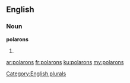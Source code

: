 ==English==

===Noun===
'''polarons'''

# {{plural of|polaron}}

[[Category:English plurals]]

[[ar:polarons]]
[[fr:polarons]]
[[ku:polarons]]
[[my:polarons]]